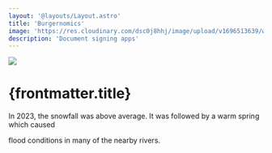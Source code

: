 ```yaml
---
layout: '@layouts/Layout.astro'
title: 'Burgernomics'
image: 'https://res.cloudinary.com/dsc0j8hhj/image/upload/v1696513639/work-sample/burgernomics.png'
description: 'Document signing apps'
---
```


<img class="aspect-[144/77] border border-slate-600 object-cover w-full" src={frontmatter.image}/>

# {frontmatter.title}

In 2023, the snowfall was above average.
It was followed by a warm spring which caused

flood conditions in many of the nearby rivers.
